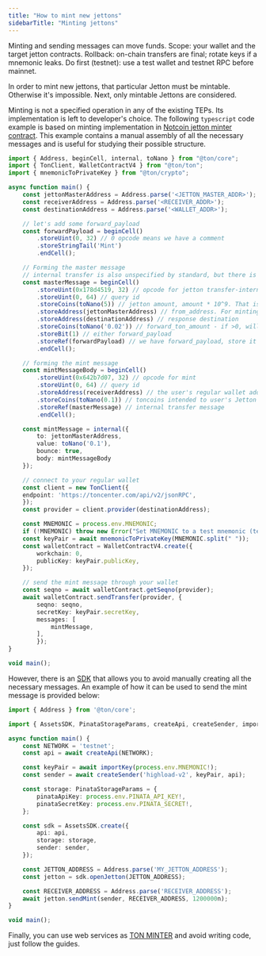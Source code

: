 ```yaml
---
title: "How to mint new jettons"
sidebarTitle: "Minting jettons"
---
```



<Aside
  type="danger"
  title="Warning — funds at risk"
>
  Minting and sending messages can move funds. Scope: your wallet and the target jetton contracts.
  Rollback: on-chain transfers are final; rotate keys if a mnemonic leaks. Do first (testnet):
  use a test wallet and testnet RPC before mainnet.
</Aside>

In order to mint new jettons, that particular Jetton must be mintable. Otherwise it's impossible.
Next, only mintable Jettons are considered.

Minting is not a specified operation in any of the existing TEPs.
Its implementation is left to developer's choice.
The following `typescript` code example is based on minting implementation in
[Notcoin jetton minter contract](https://github.com/OpenBuilders/notcoin-contract/blob/main/contracts/jetton-minter.fc).
This example contains a manual assembly of all the necessary messages and is useful for studying their possible structure.

```typescript
import { Address, beginCell, internal, toNano } from "@ton/core";
import { TonClient, WalletContractV4 } from "@ton/ton";
import { mnemonicToPrivateKey } from "@ton/crypto";

async function main() {
    const jettonMasterAddress = Address.parse('<JETTON_MASTER_ADDR>');
    const receiverAddress = Address.parse('<RECEIVER_ADDR>');
    const destinationAddress = Address.parse('<WALLET_ADDR>');

    // let's add some forward_payload
    const forwardPayload = beginCell()
        .storeUint(0, 32) // 0 opcode means we have a comment
        .storeStringTail('Mint')
        .endCell();

    // Forming the master message
    // internal transfer is also unspecified by standard, but there is suggested format in TEP 0074
    const masterMessage = beginCell()
        .storeUint(0x178d4519, 32) // opcode for jetton transfer-internal
        .storeUint(0, 64) // query id
        .storeCoins(toNano(5)) // jetton amount, amount * 10^9. That is an amount we want to mint
        .storeAddress(jettonMasterAddress) // from_address. For minting could be any. Jetton wallet will check from context that sender is the Jetton master contract and accept the transfer.
        .storeAddress(destinationAddress) // response destination
        .storeCoins(toNano('0.02')) // forward_ton_amount - if >0, will send notification message
        .storeBit(1) // either forward_payload
        .storeRef(forwardPayload) // we have forward_payload, store it as a reference
        .endCell();

    // forming the mint message
    const mintMessageBody = beginCell()
        .storeUint(0x642b7d07, 32) // opcode for mint
        .storeUint(0, 64) // query id
        .storeAddress(receiverAddress) // the user's regular wallet address
        .storeCoins(toNano(0.1)) // toncoins intended to user's Jetton wallet
        .storeRef(masterMessage) // internal transfer message
        .endCell();

    const mintMessage = internal({
        to: jettonMasterAddress,
        value: toNano('0.1'),
        bounce: true,
        body: mintMessageBody
    });

    // connect to your regular wallet
    const client = new TonClient({
    endpoint: 'https://toncenter.com/api/v2/jsonRPC',
    });
    const provider = client.provider(destinationAddress);

    const MNEMONIC = process.env.MNEMONIC;
    if (!MNEMONIC) throw new Error("Set MNEMONIC to a test mnemonic (testnet).");
    const keyPair = await mnemonicToPrivateKey(MNEMONIC.split(" "));
    const walletContract = WalletContractV4.create({
        workchain: 0,
        publicKey: keyPair.publicKey,
    });

    // send the mint message through your wallet
    const seqno = await walletContract.getSeqno(provider);
    await walletContract.sendTransfer(provider, {
        seqno: seqno,
        secretKey: keyPair.secretKey,
        messages: [
            mintMessage,
        ],
        });
}

void main();
```

However, there is an [SDK](https://github.com/ton-community/assets-sdk) that allows you to avoid manually creating all the necessary messages.
An example of how it can be used to send the mint message is provided below:

```typescript
import { Address } from '@ton/core';

import { AssetsSDK, PinataStorageParams, createApi, createSender, importKey } from "@ton-community/assets-sdk";

async function main() {
    const NETWORK = 'testnet';
    const api = await createApi(NETWORK);

    const keyPair = await importKey(process.env.MNEMONIC!);
    const sender = await createSender('highload-v2', keyPair, api);

    const storage: PinataStorageParams = {
        pinataApiKey: process.env.PINATA_API_KEY!,
        pinataSecretKey: process.env.PINATA_SECRET!,
    };

    const sdk = AssetsSDK.create({
        api: api,
        storage: storage,
        sender: sender,
    });

    const JETTON_ADDRESS = Address.parse('MY_JETTON_ADDRESS');
    const jetton = sdk.openJetton(JETTON_ADDRESS);

    const RECEIVER_ADDRESS = Address.parse('RECEIVER_ADDRESS');
    await jetton.sendMint(sender, RECEIVER_ADDRESS, 1200000n);
}

void main();
```

Finally, you can use web services as [TON MINTER](https://minter.ton.org/) and avoid writing code, just follow the guides.
